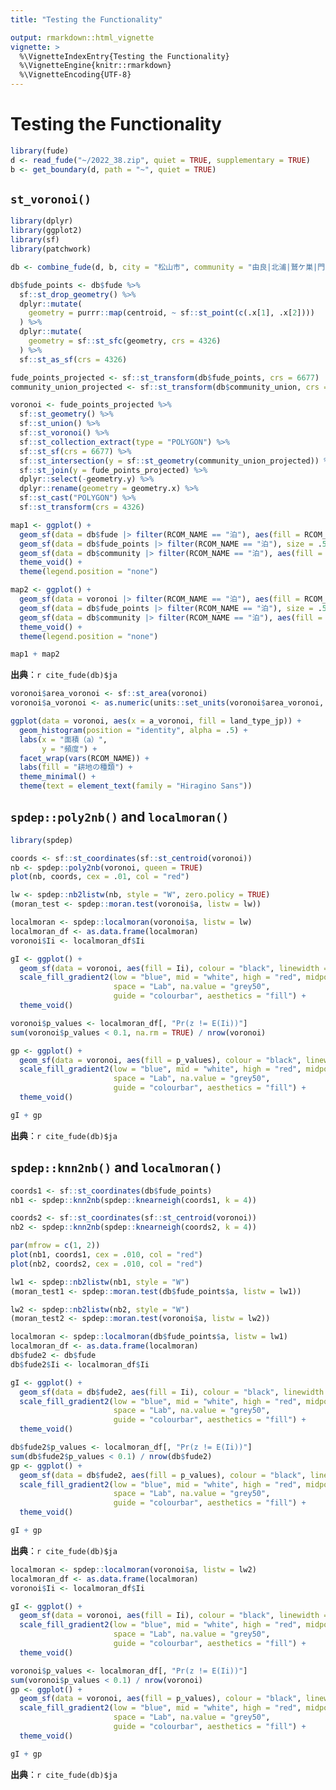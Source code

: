 ```yaml
---
title: "Testing the Functionality"

output: rmarkdown::html_vignette
vignette: >
  %\VignetteIndexEntry{Testing the Functionality}
  %\VignetteEngine{knitr::rmarkdown}
  %\VignetteEncoding{UTF-8}
---
```


# Testing the Functionality

```r
library(fude)
d <- read_fude("~/2022_38.zip", quiet = TRUE, supplementary = TRUE)
b <- get_boundary(d, path = "~", quiet = TRUE)
```

## `st_voronoi()`

```r
library(dplyr)
library(ggplot2)
library(sf)
library(patchwork)

db <- combine_fude(d, b, city = "松山市", community = "由良|北浦|鷲ケ巣|門田|馬磯|泊|御手洗|船越")

db$fude_points <- db$fude %>%
  sf::st_drop_geometry() %>%
  dplyr::mutate(
    geometry = purrr::map(centroid, ~ sf::st_point(c(.x[1], .x[2])))
  ) %>%
  dplyr::mutate(
    geometry = sf::st_sfc(geometry, crs = 4326)
  ) %>%
  sf::st_as_sf(crs = 4326)

fude_points_projected <- sf::st_transform(db$fude_points, crs = 6677)
community_union_projected <- sf::st_transform(db$community_union, crs = 6677)

voronoi <- fude_points_projected %>%
  sf::st_geometry() %>%
  sf::st_union() %>%
  sf::st_voronoi() %>%
  sf::st_collection_extract(type = "POLYGON") %>%
  sf::st_sf(crs = 6677) %>%
  sf::st_intersection(y = sf::st_geometry(community_union_projected)) %>%
  sf::st_join(y = fude_points_projected) %>%
  dplyr::select(-geometry.y) %>%
  dplyr::rename(geometry = geometry.x) %>%
  sf::st_cast("POLYGON") %>%
  sf::st_transform(crs = 4326)

map1 <- ggplot() +
  geom_sf(data = db$fude |> filter(RCOM_NAME == "泊"), aes(fill = RCOM_NAME), linewidth = .3) +
  geom_sf(data = db$fude_points |> filter(RCOM_NAME == "泊"), size = .5) +
  geom_sf(data = db$community |> filter(RCOM_NAME == "泊"), aes(fill = RCOM_NAME), alpha = 0, linewidth = 1) +
  theme_void() +
  theme(legend.position = "none")

map2 <- ggplot() +
  geom_sf(data = voronoi |> filter(RCOM_NAME == "泊"), aes(fill = RCOM_NAME), linewidth = .3) +
  geom_sf(data = db$fude_points |> filter(RCOM_NAME == "泊"), size = .5) +
  geom_sf(data = db$community |> filter(RCOM_NAME == "泊"), aes(fill = RCOM_NAME), alpha = 0, linewidth = 1) +
  theme_void() +
  theme(legend.position = "none")

map1 + map2
```

**出典**：`r cite_fude(db)$ja`

```r
voronoi$area_voronoi <- sf::st_area(voronoi)
voronoi$a_voronoi <- as.numeric(units::set_units(voronoi$area_voronoi, "a"))

ggplot(data = voronoi, aes(x = a_voronoi, fill = land_type_jp)) +
  geom_histogram(position = "identity", alpha = .5) +
  labs(x = "面積（a）",
       y = "頻度") +
  facet_wrap(vars(RCOM_NAME)) +
  labs(fill = "耕地の種類") +
  theme_minimal() +
  theme(text = element_text(family = "Hiragino Sans"))
```

## `spdep::poly2nb()` and `localmoran()`

```r
library(spdep)

coords <- sf::st_coordinates(sf::st_centroid(voronoi))
nb <- spdep::poly2nb(voronoi, queen = TRUE)
plot(nb, coords, cex = .01, col = "red")

lw <- spdep::nb2listw(nb, style = "W", zero.policy = TRUE)
(moran_test <- spdep::moran.test(voronoi$a, listw = lw))

localmoran <- spdep::localmoran(voronoi$a, listw = lw)
localmoran_df <- as.data.frame(localmoran)
voronoi$Ii <- localmoran_df$Ii

gI <- ggplot() +
  geom_sf(data = voronoi, aes(fill = Ii), colour = "black", linewidth = 0) +
  scale_fill_gradient2(low = "blue", mid = "white", high = "red", midpoint = 0, 
                       space = "Lab", na.value = "grey50", 
                       guide = "colourbar", aesthetics = "fill") +
  theme_void()

voronoi$p_values <- localmoran_df[, "Pr(z != E(Ii))"]
sum(voronoi$p_values < 0.1, na.rm = TRUE) / nrow(voronoi)

gp <- ggplot() +
  geom_sf(data = voronoi, aes(fill = p_values), colour = "black", linewidth = 0) +
  scale_fill_gradient2(low = "blue", mid = "white", high = "red", midpoint = 0.1, 
                       space = "Lab", na.value = "grey50", 
                       guide = "colourbar", aesthetics = "fill") +
  theme_void()

gI + gp
```

**出典**：`r cite_fude(db)$ja`

## `spdep::knn2nb()` and `localmoran()`

```r
coords1 <- sf::st_coordinates(db$fude_points)
nb1 <- spdep::knn2nb(spdep::knearneigh(coords1, k = 4))

coords2 <- sf::st_coordinates(sf::st_centroid(voronoi))
nb2 <- spdep::knn2nb(spdep::knearneigh(coords2, k = 4))

par(mfrow = c(1, 2))
plot(nb1, coords1, cex = .010, col = "red")
plot(nb2, coords2, cex = .010, col = "red")

lw1 <- spdep::nb2listw(nb1, style = "W")
(moran_test1 <- spdep::moran.test(db$fude_points$a, listw = lw1))

lw2 <- spdep::nb2listw(nb2, style = "W")
(moran_test2 <- spdep::moran.test(voronoi$a, listw = lw2))

localmoran <- spdep::localmoran(db$fude_points$a, listw = lw1)
localmoran_df <- as.data.frame(localmoran)
db$fude2 <- db$fude
db$fude2$Ii <- localmoran_df$Ii

gI <- ggplot() +
  geom_sf(data = db$fude2, aes(fill = Ii), colour = "black", linewidth = 0) +
  scale_fill_gradient2(low = "blue", mid = "white", high = "red", midpoint = 0, 
                       space = "Lab", na.value = "grey50", 
                       guide = "colourbar", aesthetics = "fill") +
  theme_void()

db$fude2$p_values <- localmoran_df[, "Pr(z != E(Ii))"]
sum(db$fude2$p_values < 0.1) / nrow(db$fude2)
gp <- ggplot() +
  geom_sf(data = db$fude2, aes(fill = p_values), colour = "black", linewidth = 0) +
  scale_fill_gradient2(low = "blue", mid = "white", high = "red", midpoint = 0.1, 
                       space = "Lab", na.value = "grey50", 
                       guide = "colourbar", aesthetics = "fill") +
  theme_void()

gI + gp
```

**出典**：`r cite_fude(db)$ja`

```r
localmoran <- spdep::localmoran(voronoi$a, listw = lw2)
localmoran_df <- as.data.frame(localmoran)
voronoi$Ii <- localmoran_df$Ii

gI <- ggplot() +
  geom_sf(data = voronoi, aes(fill = Ii), colour = "black", linewidth = 0) +
  scale_fill_gradient2(low = "blue", mid = "white", high = "red", midpoint = 0, 
                       space = "Lab", na.value = "grey50", 
                       guide = "colourbar", aesthetics = "fill") +
  theme_void()

voronoi$p_values <- localmoran_df[, "Pr(z != E(Ii))"]
sum(voronoi$p_values < 0.1) / nrow(voronoi)
gp <- ggplot() +
  geom_sf(data = voronoi, aes(fill = p_values), colour = "black", linewidth = 0) +
  scale_fill_gradient2(low = "blue", mid = "white", high = "red", midpoint = 0.1, 
                       space = "Lab", na.value = "grey50", 
                       guide = "colourbar", aesthetics = "fill") +
  theme_void()

gI + gp
```

**出典**：`r cite_fude(db)$ja`
